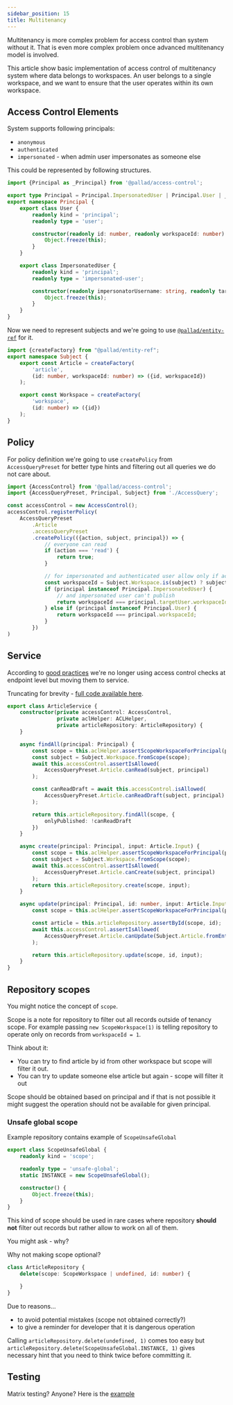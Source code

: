 ```yaml
---
sidebar_position: 15
title: Multitenancy
---
```


Multitenancy is more complex problem for access control than system without it.
That is even more complex problem once advanced multitenancy model is involved.

This article show basic implementation of access control of multitenancy system where data belongs to workspaces.
An user belongs to a single workspace, and we want to ensure that the user operates within its own workspace.

## Access Control Elements

System supports following principals:
* `anonymous`
* `authenticated`
* `impersonated` - when admin user impersonates as someone else

This could be represented by following structures.
```typescript
import {Principal as _Principal} from '@pallad/access-control';

export type Principal = Principal.ImpersonatedUser | Principal.User | _Principal.Anonymous;
export namespace Principal {
	export class User {
		readonly kind = 'principal';
		readonly type = 'user';

		constructor(readonly id: number, readonly workspaceId: number) {
			Object.freeze(this);
		}
	}

	export class ImpersonatedUser {
		readonly kind = 'principal';
		readonly type = 'impersonated-user';

		constructor(readonly impersonatorUsername: string, readonly targetUser: User) {
			Object.freeze(this);
		}
	}
}
```

Now we need to represent subjects and we're going to use [`@pallad/entity-ref`](https://github.com/pallad-ts/entity-ref) for it.
```typescript
import {createFactory} from "@pallad/entity-ref";
export namespace Subject {
	export const Article = createFactory(
		'article',
		(id: number, workspaceId: number) => ({id, workspaceId})
	);

	export const Workspace = createFactory(
		'workspace',
		(id: number) => ({id})
	);
}
```

## Policy

For policy definition we're going to use `createPolicy` from `AccessQueryPreset` for better type hints and filtering out all queries we do not care about.
```typescript
import {AccessControl} from '@pallad/access-control';
import {AccessQueryPreset, Principal, Subject} from './AccessQuery';

const accessControl = new AccessControl();
accessControl.registerPolicy(
	AccessQueryPreset
		.Article
		.accessQueryPreset
		.createPolicy(({action, subject, principal}) => {
            // everyone can read
			if (action === 'read') {
				return true;
			}

			// for impersonated and authenticated user allow only if actions are run against same workspace
			const workspaceId = Subject.Workspace.is(subject) ? subject.data.id : subject.data.workspaceId;
			if (principal instanceof Principal.ImpersonatedUser) {
				// and impersonated user can't publish
				return workspaceId === principal.targetUser.workspaceId && action !== 'publish';
			} else if (principal instanceof Principal.User) {
				return workspaceId === principal.workspaceId;
			}
		})
)
```

## Service

According to [good practices](/access-control/good-practices) we're no longer using access control checks at endpoint level but moving them to service.

Truncating for brevity - [full code available here](https://github.com/pallad-ts/access-control/tree/master/examples/tenancy/src/ArticleService.ts).

```typescript
export class ArticleService {
	constructor(private accessControl: AccessControl,
				private aclHelper: ACLHelper,
				private articleRepository: ArticleRepository) {
	}

	async findAll(principal: Principal) {
		const scope = this.aclHelper.assertScopeWorkspaceForPrincipal(principal);
		const subject = Subject.Workspace.fromScope(scope);
		await this.accessControl.assertIsAllowed(
			AccessQueryPreset.Article.canRead(subject, principal)
		);

		const canReadDraft = await this.accessControl.isAllowed(
			AccessQueryPreset.Article.canReadDraft(subject, principal)
		);

		return this.articleRepository.findAll(scope, {
			onlyPublished: !canReadDraft
		})
	}

	async create(principal: Principal, input: Article.Input) {
		const scope = this.aclHelper.assertScopeWorkspaceForPrincipal(principal);
		const subject = Subject.Workspace.fromScope(scope);
		await this.accessControl.assertIsAllowed(
			AccessQueryPreset.Article.canCreate(subject, principal)
		);
		return this.articleRepository.create(scope, input);
	}

	async update(principal: Principal, id: number, input: Article.Input) {
		const scope = this.aclHelper.assertScopeWorkspaceForPrincipal(principal);

		const article = this.articleRepository.assertById(scope, id);
		await this.accessControl.assertIsAllowed(
			AccessQueryPreset.Article.canUpdate(Subject.Article.fromEntity(article), principal)
		);

		return this.articleRepository.update(scope, id, input);
	}
}

```

## Repository scopes
You might notice the concept of `scope`.

Scope is a note for repository to filter out all records outside of tenancy scope.
For example passing `new ScopeWorkspace(1)` is telling repository to operate only on records from `workspaceId = 1`.

Think about it:
* You can try to find article by id from other workspace but scope will filter it out.
* You can try to update someone else article but again - scope will filter it out

Scope should be obtained based on principal and if that is not possible it might suggest the operation should not be available for given principal.

### Unsafe global scope
Example repository contains example of `ScopeUnsafeGlobal`
```typescript
export class ScopeUnsafeGlobal {
	readonly kind = 'scope';

	readonly type = 'unsafe-global';
	static INSTANCE = new ScopeUnsafeGlobal();

	constructor() {
		Object.freeze(this);
	}
}
```

This kind of scope should be used in rare cases where repository **should not** filter out records but rather allow to work on all of them.

You might ask - why?

Why not making scope optional?
```typescript
class ArticleRepository {
	delete(scope: ScopeWorkspace | undefined, id: number) {

	}
}
```

Due to reasons...
* to avoid potential mistakes (scope not obtained correctly?)
* to give a reminder for developer that it is dangerous operation

Calling `articleRepository.delete(undefined, 1)` comes too easy but
`articleRepository.delete(ScopeUnsafeGlobal.INSTANCE, 1)` gives necessary hint that you need to think twice before committing it.

## Testing

Matrix testing? Anyone? Here is the [example]((https://github.com/pallad-ts/access-control/tree/master/examples/tenancy/test/AccessControlArticlesTest.ts))
